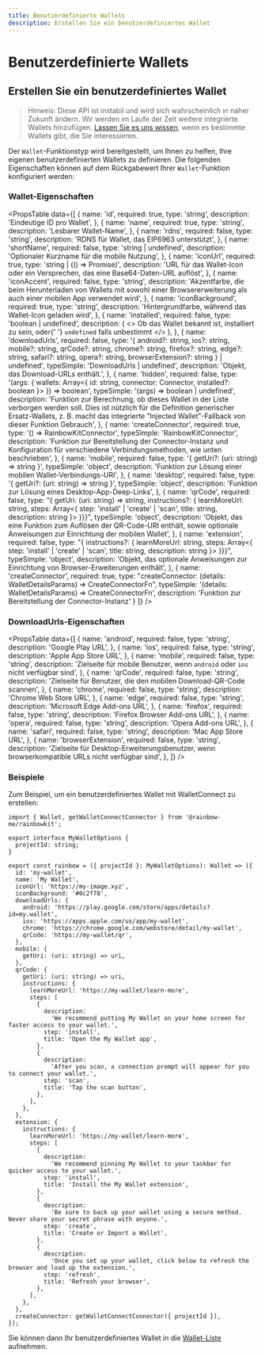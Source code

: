 ```yaml
---
title: Benutzerdefinierte Wallets
description: Erstellen Sie ein benutzerdefiniertes Wallet
---
```


# Benutzerdefinierte Wallets

## Erstellen Sie ein benutzerdefiniertes Wallet

> Hinweis: Diese API ist instabil und wird sich wahrscheinlich in naher Zukunft ändern. Wir werden im Laufe der Zeit weitere integrierte Wallets hinzufügen. [Lassen Sie es uns wissen](https://github.com/rainbow-me/rainbowkit/issues), wenn es bestimmte Wallets gibt, die Sie interessieren.

Der `Wallet`-Funktionstyp wird bereitgestellt, um Ihnen zu helfen, Ihre eigenen benutzerdefinierten Wallets zu definieren. Die folgenden Eigenschaften können auf dem Rückgabewert Ihrer `Wallet`-Funktion konfiguriert werden:

### Wallet-Eigenschaften

<PropsTable
  data={[
    {
      name: 'id',
      required: true,
      type: 'string',
      description: 'Eindeutige ID pro Wallet',
    },
    {
      name: 'name',
      required: true,
      type: 'string',
      description: 'Lesbarer Wallet-Name',
    },
    {
      name: 'rdns',
      required: false,
      type: 'string',
      description: 'RDNS für Wallet, das EIP6963 unterstützt',
    },
    {
      name: 'shortName',
      required: false,
      type: 'string | undefined',
      description: 'Optionaler Kurzname für die mobile Nutzung',
    },
    {
      name: 'iconUrl',
      required: true,
      type: 'string | (() => Promise<string>)',
      description: 'URL für das Wallet-Icon oder ein Versprechen, das eine Base64-Daten-URL auflöst',
    },
    {
      name: 'iconAccent',
      required: false,
      type: 'string',
      description: 'Akzentfarbe, die beim Herunterladen von Wallets mit sowohl einer Browsererweiterung als auch einer mobilen App verwendet wird',
    },
    {
      name: 'iconBackground',
      required: true,
      type: 'string',
      description: 'Hintergrundfarbe, während das Wallet-Icon geladen wird',
    },
    {
      name: 'installed',
      required: false,
      type: 'boolean | undefined',
      description: (
        <>
          Ob das Wallet bekannt ist, installiert zu sein, oder{' '}
          <code>undefined</code> falls unbestimmt
        </>
      ),
    },
    {
      name: 'downloadUrls',
      required: false,
      type: '{ android?: string, ios?: string, mobile?: string, qrCode?: string, chrome?: string, firefox?: string, edge?: string, safari?: string, opera?: string, browserExtension?: string } | undefined',
      typeSimple: 'DownloadUrls | undefined',
      description: 'Objekt, das Download-URLs enthält.',
    },
    {
      name: 'hidden',
      required: false,
      type: '(args: { wallets: Array<{ id: string, connector: Connector, installed?: boolean }> }) => boolean',
      typeSimple: '(args) => boolean | undefined',
      description: 'Funktion zur Berechnung, ob dieses Wallet in der Liste verborgen werden soll. Dies ist nützlich für die Definition generischer Ersatz-Wallets, z. B. macht das integrierte "Injected Wallet"-Fallback von dieser Funktion Gebrauch',
    },
    {
      name: 'createConnector',
      required: true,
      type: '() => RainbowKitConnector',
      typeSimple: 'RainbowKitConnector',
      description: 'Funktion zur Bereitstellung der Connector-Instanz und Konfiguration für verschiedene Verbindungsmethoden, wie unten beschrieben',
    },
    {
      name: 'mobile',
      required: false,
      type: '{ getUri?: (uri: string) => string }',
      typeSimple: 'object',
      description: 'Funktion zur Lösung einer mobilen Wallet-Verbindungs-URI',
    },
    {
      name: 'desktop',
      required: false,
      type: '{ getUri?: (uri: string) => string }',
      typeSimple: 'object',
      description: 'Funktion zur Lösung eines Desktop-App-Deep-Links',
    },
    {
      name: 'qrCode',
      required: false,
      type: "{ getUri: (uri: string) => string, instructions?: { learnMoreUrl: string, steps: Array<{ step: 'install' | 'create' | 'scan', title: string, description: string }> }}}",
      typeSimple: 'object',
      description: 'Objekt, das eine Funktion zum Auflösen der QR-Code-URI enthält, sowie optionale Anweisungen zur Einrichtung der mobilen Wallet',
    },
    {
      name: 'extension',
      required: false,
      type: "{ instructions?: { learnMoreUrl: string, steps: Array<{ step: 'install' | 'create' | 'scan', title: string, description: string }> }}}",
      typeSimple: 'object',
      description: 'Objekt, das optionale Anweisungen zur Einrichtung von Browser-Erweiterungen enthält',
    },
    {
      name: 'createConnector',
      required: true,
      type: "createConnector: (details: WalletDetailsParams) => CreateConnectorFn",
      typeSimple: '(details: WalletDetailsParams) => CreateConnectorFn',
      description: 'Funktion zur Bereitstellung der Connector-Instanz'
    }
  ]}
/>

### DownloadUrls-Eigenschaften

<PropsTable
  data={[
    {
      name: 'android',
      required: false,
      type: 'string',
      description: 'Google Play URL',
    },
    {
      name: 'ios',
      required: false,
      type: 'string',
      description: 'Apple App Store URL',
    },
    {
      name: 'mobile',
      required: false,
      type: 'string',
      description:
        'Zielseite für mobile Benutzer, wenn `android` oder `ios` nicht verfügbar sind',
    },
    {
      name: 'qrCode',
      required: false,
      type: 'string',
      description:
        'Zielseite für Benutzer, die den mobilen Download-QR-Code scannen',
    },
    {
      name: 'chrome',
      required: false,
      type: 'string',
      description: 'Chrome Web Store URL',
    },
    {
      name: 'edge',
      required: false,
      type: 'string',
      description: 'Microsoft Edge Add-ons URL',
    },
    {
      name: 'firefox',
      required: false,
      type: 'string',
      description: 'Firefox Browser Add-ons URL',
    },
    {
      name: 'opera',
      required: false,
      type: 'string',
      description: 'Opera Add-ons URL',
    },
    {
      name: 'safari',
      required: false,
      type: 'string',
      description: 'Mac App Store URL',
    },
    {
      name: 'browserExtension',
      required: false,
      type: 'string',
      description:
        'Zielseite für Desktop-Erweiterungsbenutzer, wenn browserkompatible URLs nicht verfügbar sind',
    },
  ]}
/>

### Beispiele

Zum Beispiel, um ein benutzerdefiniertes Wallet mit WalletConnect zu erstellen:

```tsx
import { Wallet, getWalletConnectConnector } from '@rainbow-me/rainbowkit';

export interface MyWalletOptions {
  projectId: string;
}

export const rainbow = ({ projectId }: MyWalletOptions): Wallet => ({
  id: 'my-wallet',
  name: 'My Wallet',
  iconUrl: 'https://my-image.xyz',
  iconBackground: '#0c2f78',
  downloadUrls: {
    android: 'https://play.google.com/store/apps/details?id=my.wallet',
    ios: 'https://apps.apple.com/us/app/my-wallet',
    chrome: 'https://chrome.google.com/webstore/detail/my-wallet',
    qrCode: 'https://my-wallet/qr',
  },
  mobile: {
    getUri: (uri: string) => uri,
  },
  qrCode: {
    getUri: (uri: string) => uri,
    instructions: {
      learnMoreUrl: 'https://my-wallet/learn-more',
      steps: [
        {
          description:
            'We recommend putting My Wallet on your home screen for faster access to your wallet.',
          step: 'install',
          title: 'Open the My Wallet app',
        },
        {
          description:
            'After you scan, a connection prompt will appear for you to connect your wallet.',
          step: 'scan',
          title: 'Tap the scan button',
        },
      ],
    },
  },
  extension: {
    instructions: {
      learnMoreUrl: 'https://my-wallet/learn-more',
      steps: [
        {
          description:
            'We recommend pinning My Wallet to your taskbar for quicker access to your wallet.',
          step: 'install',
          title: 'Install the My Wallet extension',
        },
        {
          description:
            'Be sure to back up your wallet using a secure method. Never share your secret phrase with anyone.',
          step: 'create',
          title: 'Create or Import a Wallet',
        },
        {
          description:
            'Once you set up your wallet, click below to refresh the browser and load up the extension.',
          step: 'refresh',
          title: 'Refresh your browser',
        },
      ],
    },
  },
  createConnector: getWalletConnectConnector({ projectId }),
});
```

Sie können dann Ihr benutzerdefiniertes Wallet in die [Wallet-Liste](/docs/custom-wallet-list) aufnehmen.

